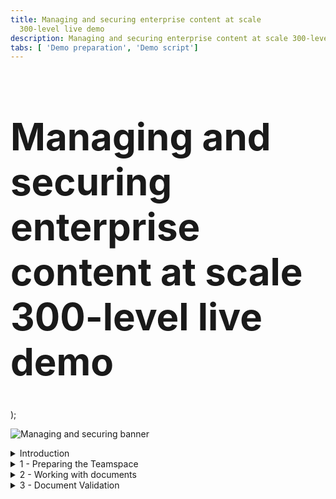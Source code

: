 ```yaml
---
title: Managing and securing enterprise content at scale
  300-level live demo
description: Managing and securing enterprise content at scale 300-level live demo
tabs: [ 'Demo preparation', 'Demo script']
---
```


  <span>
    <h1 style="font-size:60px;"> Managing and securing enterprise content at scale<br/> 300-level live demo</h1>
  </span> );


![Managing and securing banner](./images/Managing-and-Securing-300-Script-GitHub-banner-12-15-21.jpg)

<span id="top"></span>

<details>

<summary>Introduction</summary>

<br/>

Today I’ll show how the IBM’s document managementcapabilities are used to manage and secure content across the organization. We’ll use ahiring use case to showhow organizations leverage document management to simplify and accelerate the hiring process, while facilitating regulatory and corporate compliance. 

<br/>
 
We’ll see how to configure a centralized repository to share and collaborate on content during the hiring process. I’ll use role-based capabilities to configure document access and redact sensitive information. I’ll manage required approvals using built-in workflow capabilities. We’ll also see how video bookmarking and document merging are used to accelerate decision-making.<br/><br/>
 
This demo uses a hiring example, but the same pattern can be applied to numerous scenarios, such as invoicing, claims management, and loan approval. <br/><br/>

Let’s get started!

<br/>

(Demo intro slides <a href="./pending-ppt.pptx" target="_blank" rel="noreferrer">here</a>)

<br/>

</details>

<details>

<summary>1 - Preparing the Teamspace </summary>

<br/>

| **1.1** | **Create a new Teamspace** |
| :--- | :--- |
| **Narration** | Focus Corp’s HR department needed a way to organize job candidate documents and facilitate collaboration among hiring decision-makers. When a candidate submits a new application, the HR manager uses their enterprise content management system to create a Teamspace, a dedicated place to share information and collaborate. |
| **Action** &nbsp; 1.1.1 | Show the IBM Navigator screen that was opened during demo preparation. Sign in using the **Username**: henry and **Password**: henry2022 (1). Click **Log in** (2). <br/><br/><img src="https://raw.githubusercontent.com/ibm-garage-tsa/platinum-demos/master/src/pages/300-business-automation-managing-and-securing-enterprise-content-at-scale/images/Script1.png" width="800" /> |
| **Action** &nbsp; 1.1.2 | Click the **Teamspaces** tile. <br/><br/><img src="https://raw.githubusercontent.com/ibm-garage-tsa/platinum-demos/master/src/pages/300-business-automation-managing-and-securing-enterprise-content-at-scale/images/Script2.png" width="800" /> |
| **Action** &nbsp; 1.1.3 | Click **New Teamspace**. <br/><br/><img src="https://raw.githubusercontent.com/ibm-garage-tsa/platinum-demos/master/src/pages/300-business-automation-managing-and-securing-enterprise-content-at-scale/images/Script3.png" width="800" /> |
| **Action** &nbsp; 1.1.4 | Enter **“John Doe Demo Teamspace"** (1) as the **Teamspace name** and click **Select Users** (2). Make sure the **Teamspace template** is **FC Hiring Teamspace Template** (3). <br/><br/><img src="https://raw.githubusercontent.com/ibm-garage-tsa/platinum-demos/master/src/pages/300-business-automation-managing-and-securing-enterprise-content-at-scale/images/Script4.png" width="800" /> |
| **Narration** | Now that the Teamspace is created, the HR manager provides access to the hiring and payroll managers so they can collaborate during the candidate evaluation. |
| **Action** &nbsp; 1.1.5 | Click **Add Users and Groups...**<br/><br/><img src="https://raw.githubusercontent.com/ibm-garage-tsa/platinum-demos/master/src/pages/300-business-automation-managing-and-securing-enterprise-content-at-scale/images/Script5.png" width="800" /> |
| **Action** &nbsp; 1.1.6 | Type **debby** in the search area (1) and click the **magnifier** icon (2).<br/><br/><img src="https://raw.githubusercontent.com/ibm-garage-tsa/platinum-demos/master/src/pages/300-business-automation-managing-and-securing-enterprise-content-at-scale/images/Script6.png" width="800" /> |
| **Action** &nbsp; 1.1.7 | Select **debby** (1), the hiring manager, and click the **right-facing arrow** (2) to move her from the **Available** list to the **Selected** list.<br/><br/><img src="https://raw.githubusercontent.com/ibm-garage-tsa/platinum-demos/master/src/pages/300-business-automation-managing-and-securing-enterprise-content-at-scale/images/Script7.png" width="800" /> |
| **Action** &nbsp; 1.1.8 | Repeat the previous steps to add **patrick**, the payroll manager, to the **Selected** list (1). Click **OK** (2). <br/><br/><img src="https://raw.githubusercontent.com/ibm-garage-tsa/platinum-demos/master/src/pages/300-business-automation-managing-and-securing-enterprise-content-at-scale/images/Script8.png" width="800" /> |
| **Action** &nbsp; 1.1.9 | Select **Member** (1) in the **Roles** menu and click **Add** (2).<br/><br/><img src="https://raw.githubusercontent.com/ibm-garage-tsa/platinum-demos/master/src/pages/300-business-automation-managing-and-securing-enterprise-content-at-scale/images/Script9.png" width="800" /> |
| **Action** &nbsp; 1.1.10 | Click **Finish**.<br/><br/><img src="https://raw.githubusercontent.com/ibm-garage-tsa/platinum-demos/master/src/pages/300-business-automation-managing-and-securing-enterprise-content-at-scale/images/Script10.png" width="800" /> |

| **1.2** | **Add files to share** |
| :--- | :--- |
| **Narration** | The HR manager created the applicant’s new teamspace based on the FC Hiring Teamspace Template. When a new teamspace is created using this template, it includes all the forms that need to be completed and submitted for each candidate. |
| **Action** &nbsp; 1.2.1 | Click the **HR Documents** folder. <br/><br/><img src="https://raw.githubusercontent.com/ibm-garage-tsa/platinum-demos/master/src/pages/300-business-automation-managing-and-securing-enterprise-content-at-scale/images/Script11.png" width="800" /> |
| **Action** &nbsp; 1.2.2 | Point out that the **HR Documents** folder is now open.<br/><br/><img src="https://raw.githubusercontent.com/ibm-garage-tsa/platinum-demos/master/src/pages/300-business-automation-managing-and-securing-enterprise-content-at-scale/images/Script12.png" width="800" /> |
| **Narration** | The HR manager uses the HR document template to create copies that are specific to the applicant. He does this in the teamspace to automatically share the documents with the rest of the hiring team.<br/><br/>The Content Management software applies any role-based access restrictions configured in the FC Hiring Teamspace template. |
| **Action** &nbsp; 1.2.3 | Click the **Candidate files** folder. <br/><br/><img src="https://raw.githubusercontent.com/ibm-garage-tsa/platinum-demos/master/src/pages/300-business-automation-managing-and-securing-enterprise-content-at-scale/images/Script13.png" width="800" /> |
| **Narration** | The HR manager uploads the various documents to the applicant’s candidate files folder. He moves the files from his computer to the candidate files folder with a simple drag-and-drop. |
| **Action** &nbsp; 1.2.4 | Click the **John Doe Diploma.pdf** document and drag it from your local Documents folder to the **John Doe / Candidate files** folder in IBM Navigator. <br/><br/><img src="https://raw.githubusercontent.com/ibm-garage-tsa/platinum-demos/master/src/pages/300-business-automation-managing-and-securing-enterprise-content-at-scale/images/Script14.png" width="800" /> |
|**Narration** | When the HR manager moves the files, a document entry form enables him to enter the required metadata.<br/><br/>Focus Corp’s content administrator previously worked with HR to define metadata to include with files when added to the teamspace. This metadata can be used later to quickly identify, classify, or search for the document. |
|**Action** &nbsp; 1.2.5 | Enter **“John Doe”** as the **Candidate Name** (1) and select **Diploma** as the **Document Type** (2). Select **external** for **Document Source** (3). This indicates that the document originated outside of Focus Corp. <br/><br/>Select **R&D** for the **Department Name** (4), set the **Application date** to the current date (5), and set **Expedited Hiring** to **false** (6). Click **Add** (7).<br/><br/><img src="https://raw.githubusercontent.com/ibm-garage-tsa/platinum-demos/master/src/pages/300-business-automation-managing-and-securing-enterprise-content-at-scale/images/Script15.png" width="800" /> |
|**Narration** | In the navigate view, team members can now add comments to the file, ‘like’ the file, or add the file to their favorites. |
|**Action** &nbsp; 1.2.6 | Click the **navigate view** icon. <br/><br/><img src="https://raw.githubusercontent.com/ibm-garage-tsa/platinum-demos/master/src/pages/300-business-automation-managing-and-securing-enterprise-content-at-scale/images/Script16.png" width="800" /> |
|**Action** &nbsp; 1.2.7 | Select the **John Doe Diploma.pdf** row. <br/><br/><InlineNotification>Be sure to click within the row’s white space (not the document name). </InlineNotification><br/><img src="https://raw.githubusercontent.com/ibm-garage-tsa/platinum-demos/master/src/pages/300-business-automation-managing-and-securing-enterprise-content-at-scale/images/Script17.png" width="800" /> |
|**Action** &nbsp; 1.2.8 | Point out the various actions (1), pre-defined **Properties** (2), and the **star** icon that adds the file to favorites (3).<br/><br/><img src="https://raw.githubusercontent.com/ibm-garage-tsa/platinum-demos/master/src/pages/300-business-automation-managing-and-securing-enterprise-content-at-scale/images/Script18.png" width="800" /> |
|**Narration** | The candidate submitted a video that details their professional qualifications, strengths, and weakness. The HR manager adds the submitted video to the content management system. |
|**Action** &nbsp; 1.2.9 | Drag-and-drop the **John Doe Video.mp4** file. <br/><br/><img src="https://raw.githubusercontent.com/ibm-garage-tsa/platinum-demos/master/src/pages/300-business-automation-managing-and-securing-enterprise-content-at-scale/images/Script19.png" width="800" /> |
|**Action** &nbsp; 1.2.10 | Enter **“John Doe”** as the **Candidate Name** (1) and select **Candidate Video** as the **Document Type** (2). Select **External** for **Document Source** (3). <br/><br/>Select **R&D** for the **Department Name** (4), set the **Application date** to the current date (5), and set **Expedited Hiring** to **false** (6). Click **Add** (7). <br/><br/><img src="https://raw.githubusercontent.com/ibm-garage-tsa/platinum-demos/master/src/pages/300-business-automation-managing-and-securing-enterprise-content-at-scale/images/Script20.png" width="800" /> |
|**Action** &nbsp; 1.2.11 | Click **John Doe Video.mp4**.<br/><br/><img src="https://raw.githubusercontent.com/ibm-garage-tsa/platinum-demos/master/src/pages/300-business-automation-managing-and-securing-enterprise-content-at-scale/images/Script21.png" width="800" /> |
|**Narration** | The hiring team wanted to quickly review specific candidate responses within the submitted video. The HR manager uses the content management software to ‘bookmark’ the video, allowing hiring team members to easily find responses relevant to them. |
|**Action** &nbsp; 1.2.12 | Click **Bookmarks**.<br/><br/><img src="https://raw.githubusercontent.com/ibm-garage-tsa/platinum-demos/master/src/pages/300-business-automation-managing-and-securing-enterprise-content-at-scale/images/Script22.png" width="800" /> |
|**Action** &nbsp; 1.2.13 | Click **New Bookmark**.<br/><br/><img src="https://raw.githubusercontent.com/ibm-garage-tsa/platinum-demos/master/src/pages/300-business-automation-managing-and-securing-enterprise-content-at-scale/images/Script23.png" width="800" /> |
|**Narration** | The HR manager adds bookmarks to the video to make it easier to find the individual responses. |
|**Action** &nbsp; 1.2.14 | Enter **Overview** (1) as the bookmark name, enter **“Tell me about yourself?”** (2) in the bookmark description and click **OK** (3). <br/><br/><img src="https://raw.githubusercontent.com/ibm-garage-tsa/platinum-demos/master/src/pages/300-business-automation-managing-and-securing-enterprise-content-at-scale/images/Script24.png" width="800" /> |
|**Action** &nbsp; 1.2.15 | Close the IBM Navigator Viewer window. |
|**Narration** | The HR manager bookmarks the remaining sections of the video and adds the applicant’s other documents to his candidate file. <br/><br/>Let’s jump ahead and see the Teamspace with all the documents properly added and documented. |
|**Action** &nbsp; 1.2.16 |  Click **x** to close the **John Doe Demo Teamspace**. <br/><br/><img src="https://raw.githubusercontent.com/ibm-garage-tsa/platinum-demos/master/src/pages/300-business-automation-managing-and-securing-enterprise-content-at-scale/images/Script25.png" width="800" /> |
|**Action** &nbsp; 1.2.17 | Click **John Doe**. <br/><br/><img src="https://raw.githubusercontent.com/ibm-garage-tsa/platinum-demos/master/src/pages/300-business-automation-managing-and-securing-enterprise-content-at-scale/images/Script26.png" width="800" /> |
|**Action** &nbsp; 1.2.18 | Click **Candidate files**.<br/><br/><img src="https://raw.githubusercontent.com/ibm-garage-tsa/platinum-demos/master/src/pages/300-business-automation-managing-and-securing-enterprise-content-at-scale/images/Script27.png" width="800" /> |
|**Action** &nbsp; 1.2.19 | Click the **Magazine View** icon. <br/><br/><img src="https://raw.githubusercontent.com/ibm-garage-tsa/platinum-demos/master/src/pages/300-business-automation-managing-and-securing-enterprise-content-at-scale/images/Script28.png" width="800" /> |
|**Narration** |  Now the hiring team can collaborate on the applicant’s documents. |

| **1.3** | **Managing role-based redactions** |
| :--- | :--- |
| **Narration** | To adhere to Focus Corp's privacy guidelines, HR must prevent unauthorized access to the applicant’s personal information, such as his home address. <br/><br/>The HR manager uses role-based redactions to automatically mask sensitive information, based on each requester's role. The role-based access capabilities enable Focus Corp to explicitly define who has permission to see the redacted information. <br/><br/>The HR manager starts by validating that the role-based redactions have been set correctly by the content administrator. |
|**Action** &nbsp; 1.3.1 | Click the **hamburger** icon to open the IBM Navigator menu.<br/><br/><img src="https://raw.githubusercontent.com/ibm-garage-tsa/platinum-demos/master/src/pages/300-business-automation-managing-and-securing-enterprise-content-at-scale/images/Script40.png" width="800" /> |
| **Narration** | The HR manager uses the Administration menu to review and update the role-based access. |
|**Action** &nbsp; 1.3.2 | Click **Administration.** <br/><br/><img src="https://raw.githubusercontent.com/ibm-garage-tsa/platinum-demos/master/src/pages/300-business-automation-managing-and-securing-enterprise-content-at-scale/images/Script41.png" width="800" /> |
|**Action** &nbsp; 1.3.3 | Click **Role-based Redactions**. <br/><br/><img src="https://raw.githubusercontent.com/ibm-garage-tsa/platinum-demos/master/src/pages/300-business-automation-managing-and-securing-enterprise-content-at-scale/images/Script42.png" width="800" /> |
| **Narration** | The HR manager reviews the private information policy, which specifies who can see a candidate's private information. |
|**Action** &nbsp; 1.3.4 | Double-click **private Information**. <br/><br/><img src="https://raw.githubusercontent.com/ibm-garage-tsa/platinum-demos/master/src/pages/300-business-automation-managing-and-securing-enterprise-content-at-scale/images/Script43.png" width="800" /> |
|**Action** &nbsp; 1.3.5 | Click **Policies and Roles**. <br/><br/><img src="https://raw.githubusercontent.com/ibm-garage-tsa/platinum-demos/master/src/pages/300-business-automation-managing-and-securing-enterprise-content-at-scale/images/Script44.png" width="800" /> |
|**Action** &nbsp; 1.3.6 | If you are prompted to log in, enter the **cp4admin credentials** from demo preparation step [#.#.] (1) and click **Log In** (2). <br/><br/><img src="https://raw.githubusercontent.com/ibm-garage-tsa/platinum-demos/master/src/pages/300-business-automation-managing-and-securing-enterprise-content-at-scale/images/Script45.png" width="800" /> |
| **Narration** | The private information contains defines two roles. Redaction *editors* can add or remove redactions on private information. Redaction *viewers* can see redacted private information but cannot change it. <br/><br/>Unless the content administrator defines another role, only editors and viewers see view redacted information. |
|**Action** &nbsp; 1.3.7 | Scroll down (1) and point out the payroll manager’s role as **FC Redaction viewer** (2). <br/><br/><img src="https://raw.githubusercontent.com/ibm-garage-tsa/platinum-demos/master/src/pages/300-business-automation-managing-and-securing-enterprise-content-at-scale/images/Script47.png" width="800" /> |
| **Narration** | The HR manager verifies that only Patrick, the payroll manager, can view private information. Other members of the hiring team, such as the hiring manager, will not be able to access the redacted information. <br/><br/>Since these settings are correct, the HR manager redacts the documents. |
|**Action** &nbsp; 1.3.8 | Click the **hamburger** icon.<br/><br/><img src="https://raw.githubusercontent.com/ibm-garage-tsa/platinum-demos/master/src/pages/300-business-automation-managing-and-securing-enterprise-content-at-scale/images/Script48.png" width="800" /> |
|**Action** &nbsp; 1.3.9 | Click **Teamspaces**.<br/><br/><img src="https://raw.githubusercontent.com/ibm-garage-tsa/platinum-demos/master/src/pages/300-business-automation-managing-and-securing-enterprise-content-at-scale/images/Script49.png" width="800" /> | 
| **Narration** | The HR manager opens the applicant’s resume, selects the information to redact, and indicates it is private information. |
|**Action** &nbsp; 1.3.10 | Click **John Doe Resume.pdf** to open it in the document viewer.&nbsp; &nbsp; &nbsp; &nbsp; &nbsp; &nbsp; &nbsp; &nbsp; &nbsp; &nbsp; &nbsp; &nbsp; &nbsp; &nbsp; &nbsp; &nbsp; &nbsp; &nbsp; &nbsp; &nbsp; &nbsp; &nbsp; &nbsp; &nbsp; &nbsp; &nbsp; &nbsp; &nbsp; &nbsp; &nbsp; &nbsp; &nbsp; &nbsp; &nbsp; &nbsp; &nbsp; &nbsp; &nbsp; &nbsp; &nbsp; &nbsp; &nbsp; &nbsp; &nbsp; &nbsp; &nbsp; &nbsp;  <br/><br/><img src="https://raw.githubusercontent.com/ibm-garage-tsa/platinum-demos/master/src/pages/300-business-automation-managing-and-securing-enterprise-content-at-scale/images/Script29.png" width="800" /> |
|**Action** &nbsp; 1.3.11 | Click the **redaction** icon, which is a darkened rectangle. &nbsp; &nbsp; &nbsp; &nbsp; &nbsp; &nbsp; &nbsp; &nbsp; &nbsp; &nbsp; &nbsp; &nbsp; &nbsp; &nbsp; &nbsp; &nbsp; &nbsp; &nbsp;<br/><br/><img src="https://raw.githubusercontent.com/ibm-garage-tsa/platinum-demos/master/src/pages/300-business-automation-managing-and-securing-enterprise-content-at-scale/images/Script30.png" width="800" /> |
|**Action** &nbsp; 1.3.12 | Redact the applicant’s email address, phone number, and address by drawing a rectangle around them using the redaction tool.&nbsp; &nbsp; &nbsp; &nbsp; &nbsp; &nbsp; &nbsp; &nbsp; &nbsp; &nbsp; &nbsp; &nbsp; &nbsp; &nbsp; &nbsp; &nbsp; &nbsp; &nbsp; &nbsp; &nbsp; &nbsp; &nbsp; &nbsp; &nbsp; &nbsp; &nbsp; &nbsp; &nbsp; &nbsp; &nbsp; &nbsp; &nbsp; &nbsp; &nbsp; &nbsp; &nbsp; &nbsp; &nbsp; &nbsp; &nbsp; &nbsp; &nbsp; &nbsp; &nbsp; &nbsp; &nbsp; &nbsp; &nbsp; &nbsp; &nbsp; &nbsp; &nbsp; &nbsp; &nbsp; &nbsp; &nbsp; &nbsp; &nbsp; &nbsp; &nbsp; &nbsp; &nbsp; &nbsp; &nbsp; &nbsp; <br/><br/><img src="https://raw.githubusercontent.com/ibm-garage-tsa/platinum-demos/master/src/pages/300-business-automation-managing-and-securing-enterprise-content-at-scale/images/Script31.png" width="800" /> |
|**Action** &nbsp; 1.3.13 | Right-click the redaction rectangle (1) and click the **document redaction reason** icon (2).&nbsp; &nbsp; &nbsp; &nbsp; &nbsp; &nbsp; &nbsp; &nbsp; &nbsp; &nbsp; &nbsp; &nbsp; &nbsp; &nbsp; &nbsp; &nbsp; &nbsp; &nbsp; &nbsp; &nbsp; &nbsp; &nbsp; &nbsp; &nbsp; &nbsp; &nbsp; &nbsp; &nbsp; &nbsp; &nbsp; &nbsp; &nbsp; &nbsp; &nbsp; &nbsp; &nbsp; &nbsp; &nbsp; &nbsp; &nbsp; &nbsp; &nbsp; &nbsp; &nbsp; &nbsp; &nbsp; &nbsp; &nbsp; &nbsp; &nbsp; &nbsp; &nbsp; &nbsp; &nbsp; &nbsp; &nbsp; &nbsp; &nbsp; &nbsp; &nbsp; &nbsp; &nbsp; &nbsp; &nbsp; &nbsp; <br/><br/><img src="https://raw.githubusercontent.com/ibm-garage-tsa/platinum-demos/master/src/pages/300-business-automation-managing-and-securing-enterprise-content-at-scale/images/Script32.png" width="800" /> |
|**Action** &nbsp; 1.3.14 | Select **Private Information** as the redaction reason (1) and click **OK** (2). &nbsp; &nbsp; &nbsp; &nbsp; &nbsp; &nbsp; &nbsp; &nbsp; &nbsp; &nbsp; &nbsp; &nbsp; &nbsp; &nbsp; &nbsp; &nbsp; &nbsp; <br/><br/><img src="https://raw.githubusercontent.com/ibm-garage-tsa/platinum-demos/master/src/pages/300-business-automation-managing-and-securing-enterprise-content-at-scale/images/Script33.png" width="800" /> |
| **Narration** | This hides the applicant’s personal information from users who do not have viewing rights. The hiring manager does not have access rights to this information and will not be able to see it.<br/><br/>The HR manager acknowledges that they have reviewed and verified the applicant's details by adding a notation on the document. |
|**Action** &nbsp; 1.3.15 | Click the **stamp** icon (1) and select the **Reviewed user date** stamp (2).&nbsp; &nbsp; &nbsp; &nbsp; &nbsp; &nbsp; &nbsp; &nbsp; &nbsp; &nbsp; &nbsp; &nbsp; &nbsp; &nbsp; &nbsp; &nbsp; &nbsp; &nbsp; &nbsp; &nbsp; &nbsp; &nbsp; &nbsp; &nbsp; &nbsp; &nbsp; &nbsp; &nbsp; &nbsp; &nbsp; &nbsp; &nbsp; &nbsp; &nbsp; &nbsp; &nbsp; &nbsp; &nbsp; &nbsp; &nbsp; &nbsp; &nbsp; &nbsp; &nbsp; &nbsp; &nbsp; &nbsp; &nbsp; &nbsp; &nbsp; &nbsp; &nbsp; &nbsp; &nbsp; &nbsp; &nbsp; &nbsp; &nbsp; &nbsp; &nbsp; &nbsp; &nbsp; &nbsp; &nbsp; &nbsp; &nbsp; &nbsp; &nbsp; &nbsp; &nbsp; &nbsp; &nbsp; &nbsp; &nbsp; &nbsp; &nbsp; &nbsp; &nbsp; &nbsp; &nbsp; &nbsp; &nbsp; &nbsp; &nbsp; &nbsp; <br/><br/><img src="https://raw.githubusercontent.com/ibm-garage-tsa/platinum-demos/master/src/pages/300-business-automation-managing-and-securing-enterprise-content-at-scale/images/Script34.png" width="800" /> |
| **Narration** | The HR manager uses pre-defined annotations to indicate he has verified the applicant meets specific job criteria.&nbsp; &nbsp; &nbsp; &nbsp; &nbsp; &nbsp; &nbsp; &nbsp; &nbsp; &nbsp; &nbsp; &nbsp; &nbsp; &nbsp; &nbsp; &nbsp; &nbsp; &nbsp; &nbsp; &nbsp; &nbsp; &nbsp; &nbsp; &nbsp; &nbsp; &nbsp; &nbsp; &nbsp; &nbsp; &nbsp; &nbsp; &nbsp; &nbsp; &nbsp; &nbsp; &nbsp; &nbsp; &nbsp; &nbsp; &nbsp; &nbsp; &nbsp; &nbsp; &nbsp; &nbsp; &nbsp; &nbsp; &nbsp; &nbsp; &nbsp; &nbsp; &nbsp; &nbsp; &nbsp; &nbsp; &nbsp; &nbsp; &nbsp; &nbsp; &nbsp; &nbsp; &nbsp; &nbsp; &nbsp; &nbsp; |
|**Action** &nbsp; 1.3.16 | Click above the name on the document to add the annotation. &nbsp; &nbsp; &nbsp; &nbsp; &nbsp; &nbsp; &nbsp; &nbsp; &nbsp; &nbsp; &nbsp; &nbsp; &nbsp; &nbsp; &nbsp; &nbsp; &nbsp; &nbsp; &nbsp; &nbsp; &nbsp; &nbsp; &nbsp; &nbsp; &nbsp; &nbsp; &nbsp; &nbsp; &nbsp; &nbsp; &nbsp; &nbsp; &nbsp; &nbsp; &nbsp; &nbsp; &nbsp; &nbsp; &nbsp; &nbsp; &nbsp; &nbsp; &nbsp; &nbsp; &nbsp; &nbsp; &nbsp; &nbsp; &nbsp; &nbsp; &nbsp; &nbsp; &nbsp; &nbsp; &nbsp; &nbsp; &nbsp; &nbsp; &nbsp; &nbsp;<br/><br/><img src="https://raw.githubusercontent.com/ibm-garage-tsa/platinum-demos/master/src/pages/300-business-automation-managing-and-securing-enterprise-content-at-scale/images/Script35.png" width="800" /> |
| **Narration** | The HR manager changes the notation color to indicate that the applicant is eligible for a face-to-face interview.&nbsp; &nbsp; &nbsp; &nbsp; &nbsp; &nbsp; &nbsp; &nbsp; &nbsp; &nbsp; &nbsp; &nbsp; &nbsp; &nbsp; &nbsp; &nbsp; &nbsp; &nbsp; &nbsp; &nbsp; &nbsp; &nbsp; &nbsp; &nbsp; &nbsp; &nbsp; &nbsp; &nbsp; &nbsp; &nbsp; &nbsp; &nbsp; &nbsp; &nbsp; &nbsp; &nbsp; &nbsp; &nbsp; &nbsp; &nbsp; |
|**Action** &nbsp; 1.3.17 | Right-click the annotation (1), select the **text color** icon (2), and select orange (3).<br/><br/><img src="https://raw.githubusercontent.com/ibm-garage-tsa/platinum-demos/master/src/pages/300-business-automation-managing-and-securing-enterprise-content-at-scale/images/Script36.png" width="800" /> |
|**Action** &nbsp; 1.3.18 | Click the **x** to close the color selector view (1) and click anywhere in the document to close the stamp configuration menu (2). &nbsp; &nbsp; &nbsp; &nbsp; &nbsp; &nbsp; &nbsp; &nbsp; &nbsp; &nbsp; &nbsp; &nbsp; &nbsp; &nbsp; &nbsp; &nbsp; &nbsp; &nbsp; &nbsp; &nbsp; &nbsp; &nbsp; &nbsp; &nbsp; &nbsp; &nbsp; &nbsp; &nbsp; &nbsp; &nbsp; &nbsp; &nbsp; &nbsp; &nbsp; &nbsp; &nbsp; &nbsp; &nbsp; &nbsp; &nbsp; &nbsp; &nbsp; &nbsp; &nbsp; &nbsp; &nbsp; &nbsp; &nbsp; &nbsp; &nbsp; &nbsp; &nbsp; &nbsp; &nbsp; &nbsp; &nbsp; &nbsp; &nbsp; &nbsp; &nbsp;<br/><br/><img src="https://raw.githubusercontent.com/ibm-garage-tsa/platinum-demos/master/src/pages/300-business-automation-managing-and-securing-enterprise-content-at-scale/images/Script37.png" width="800" /> |
|**Action** &nbsp; 1.3.19 | Click the **save** icon and close the IBM Navigator Viewer window. &nbsp; &nbsp; &nbsp; &nbsp; &nbsp; &nbsp; &nbsp; &nbsp; &nbsp; &nbsp; &nbsp; &nbsp; &nbsp; &nbsp; &nbsp; &nbsp; &nbsp; &nbsp; &nbsp; &nbsp; &nbsp; &nbsp; &nbsp; &nbsp; &nbsp; &nbsp; &nbsp; &nbsp; &nbsp; &nbsp; &nbsp; &nbsp; &nbsp; &nbsp; &nbsp; &nbsp; &nbsp; &nbsp; &nbsp; &nbsp; <br/><br/><img src="https://raw.githubusercontent.com/ibm-garage-tsa/platinum-demos/master/src/pages/300-business-automation-managing-and-securing-enterprise-content-at-scale/images/Script38.png" width="800" /> |
|**Action** &nbsp; 1.3.20 | Click the **user** icon (1) and click **Log Out** (2) to exit IBM Navigator. &nbsp; &nbsp; &nbsp; &nbsp; &nbsp; &nbsp; &nbsp; &nbsp; &nbsp; &nbsp; &nbsp; &nbsp; &nbsp; &nbsp; &nbsp; &nbsp; &nbsp; &nbsp; &nbsp; &nbsp; &nbsp; &nbsp; &nbsp; &nbsp; &nbsp; &nbsp; &nbsp; &nbsp; &nbsp; &nbsp; &nbsp; &nbsp; &nbsp; &nbsp; &nbsp; &nbsp; &nbsp; &nbsp; &nbsp; &nbsp; &nbsp; &nbsp; &nbsp; &nbsp; <br/><br/><img src="https://raw.githubusercontent.com/ibm-garage-tsa/platinum-demos/master/src/pages/300-business-automation-managing-and-securing-enterprise-content-at-scale/images/Script39.png" width="800" /> |
 
<br/>

**[Go to top](#top)**

</details>

<details>

<summary>2 - Working with documents </summary>

<br/>

| **2.1** | **View documents in a Teamspace** |
| :--- | :--- |
| **Narration** | The hiring manager needs to learn more about an applicant for an open position. She reviews the documents shared by HR. |
| **Action** &nbsp; 2.1.1 | Sign into IBM Navigator using the hiring manager’s credentials:<br/><br/>**Username:** debby and **Password:** debby2022 (1). Click **Log in**. <br/><br/><img src="https://raw.githubusercontent.com/ibm-garage-tsa/platinum-demos/master/src/pages/300-business-automation-managing-and-securing-enterprise-content-at-scale/images/Script113.png" width="800" /> |
| **Action** &nbsp; 2.1.2 | Click the **Teamspaces** tile. <br/><br/><img src="https://raw.githubusercontent.com/ibm-garage-tsa/platinum-demos/master/src/pages/300-business-automation-managing-and-securing-enterprise-content-at-scale/images/Script2.png" width="800" /> |
| **Action** &nbsp; 2.1.3 | Select the **John Doe** Teamspace.  <br/><br/><img src="https://raw.githubusercontent.com/ibm-garage-tsa/platinum-demos/master/src/pages/300-business-automation-managing-and-securing-enterprise-content-at-scale/images/Script114.png" width="800" /> |
| **Action** &nbsp; 2.1.4 | Click **Candidate files**. <br/><br/><img src="https://raw.githubusercontent.com/ibm-garage-tsa/platinum-demos/master/src/pages/300-business-automation-managing-and-securing-enterprise-content-at-scale/images/Script40.png" width="800" /> | 
| **Narration** | The hiring manager reviews the applicant’s resume. |
| **Action** &nbsp; 2.1.5 | Click the **Magazine View** icon. <br/><br/><img src="https://raw.githubusercontent.com/ibm-garage-tsa/platinum-demos/master/src/pages/300-business-automation-managing-and-securing-enterprise-content-at-scale/images/Script41.png" width="800" /> |  
| **Action** &nbsp; 2.1.6 | **Select the John Doe Resume.pdf** row.<br/><InlineNotification>Be sure to click within the row’s white space (not the document name). </InlineNotification><br/><br/><img src="https://raw.githubusercontent.com/ibm-garage-tsa/platinum-demos/master/src/pages/300-business-automation-managing-and-securing-enterprise-content-at-scale/images/Script42.png" width="800" /> |  
| **Narration** | The hiring manager confirms that the metadata required by her department is pre-populated in the properties section. She is not authorized to view the applicant’s personal information, so it is concealed in the document preview thumbnail. |
| **Action** &nbsp; 2.1.7 | Review the **Properties** section (1) and point out the that the address information is redacted in the hiring manager’s **thumbnail** view (2). <br/><br/><img src="https://raw.githubusercontent.com/ibm-garage-tsa/platinum-demos/master/src/pages/300-business-automation-managing-and-securing-enterprise-content-at-scale/images/Script43.png" width="800" /> | 
| **Action** &nbsp; 2.1.8 | Click **John Doe Resume.pdf**.<br/><br/><img src="https://raw.githubusercontent.com/ibm-garage-tsa/platinum-demos/master/src/pages/300-business-automation-managing-and-securing-enterprise-content-at-scale/images/Script44.png" width="800" /> | 
| **Action** &nbsp; 2.1.9 | Scroll down to show the resume.<br/><br/><img src="https://raw.githubusercontent.com/ibm-garage-tsa/platinum-demos/master/src/pages/300-business-automation-managing-and-securing-enterprise-content-at-scale/images/Script45.png" width="800" /> | 
| **Narration** | The hiring manager reviews the unredacted details of the resume. The open position often works with a team in located France, therefore, a working knowledge of French is required.<br/><br/>She adds an annotation to remind her to assess how well the applicant speaks French. |
| **Action** &nbsp; 2.1.10 | Click the **sticky note** icon (1) and then click next to the **SPOKEN LANGUAGES** section (2).<br/><br/><img src="https://raw.githubusercontent.com/ibm-garage-tsa/platinum-demos/master/src/pages/300-business-automation-managing-and-securing-enterprise-content-at-scale/images/Script46.png" width="800" /> | 
| **Action** &nbsp; 2.1.11 | Type **“Evaluate the candidate’s French language skills.**” (1) and click **Update** (2).<br/><br/><img src="https://raw.githubusercontent.com/ibm-garage-tsa/platinum-demos/master/src/pages/300-business-automation-managing-and-securing-enterprise-content-at-scale/images/Script47.png" width="800" /> | 
| **Action** &nbsp; 2.1.12 | Click the **save** icon.<br/><br/><img src="https://raw.githubusercontent.com/ibm-garage-tsa/platinum-demos/master/src/pages/300-business-automation-managing-and-securing-enterprise-content-at-scale/images/Script48.png" width="800" /> | 
| **Action** &nbsp; 2.1.13 | Close the IBM Navigator Viewer window. |
| **Narration** | The hiring manager adds the resume to her favorites to compare the finalists later. |
| **Action** &nbsp; 2.1.14 | Click the **thumbs-up** icon (1) and **star** icon (2) to add the file to favorites. <br/><br/><img src="https://raw.githubusercontent.com/ibm-garage-tsa/platinum-demos/master/src/pages/300-business-automation-managing-and-securing-enterprise-content-at-scale/images/Script202.png" width="800" /> | 
| **Narration** | The hiring manager thinks the resume shows that the candidate has the right skills and experience for the open position. To decide whether to schedule an in-person interview, she watches the applicant’s response to specific questions in their intro video. |
| **Action** &nbsp; 2.1.15 | Click **John Doe Video.mp4.** <br/><br/><img src="https://raw.githubusercontent.com/ibm-garage-tsa/platinum-demos/master/src/pages/300-business-automation-managing-and-securing-enterprise-content-at-scale/images/Script50.png" width="800" /> | 
| **Narration** | She uses a bookmark to skip directly to the responses of the applicant’s video that she’s interested in. With longer videos, skipping directly to the place of interest can save a lot of time and effort. |
| **Action** &nbsp; 2.1.16 | Click **Bookmarks** to open the bookmarks menu. <br/><br/><img src="https://raw.githubusercontent.com/ibm-garage-tsa/platinum-demos/master/src/pages/300-business-automation-managing-and-securing-enterprise-content-at-scale/images/Script51.png" width="800" /> | 
| **Action** &nbsp; 2.1.17 | Select the **Weaknesses** bookmark and wait for the video to load.<br/><br/><img src="https://raw.githubusercontent.com/ibm-garage-tsa/platinum-demos/master/src/pages/300-business-automation-managing-and-securing-enterprise-content-at-scale/images/Script52.png" width="800" /> | 
| **Action** &nbsp; 2.1.18 | Click the **play** icon and watch both the Weaknesses and Strengths sections. Close the IBM Navigator viewer when you are done.<br/><br/><img src="https://raw.githubusercontent.com/ibm-garage-tsa/platinum-demos/master/src/pages/300-business-automation-managing-and-securing-enterprise-content-at-scale/images/Script53.png" width="800" /> | 
| **Action** &nbsp; 2.1.19 | Close the **IBM Navigator Viewer** window.
| **Narration** | The hiring manager decides to interview the applicant. She lets the HR team know to schedule an interview by tagging the applicant’s resume with the word ‘Selected’. |
| **Action** &nbsp; 2.1.20 | Click **Tags** in the **John Doe Resume.pdf **row. <br/><br/><img src="https://raw.githubusercontent.com/ibm-garage-tsa/platinum-demos/master/src/pages/300-business-automation-managing-and-securing-enterprise-content-at-scale/images/Script54.png" width="800" /> | 
| **Action** &nbsp; 2.1.21 | Write “**selected**”. <br/><br/><img src="https://raw.githubusercontent.com/ibm-garage-tsa/platinum-demos/master/src/pages/300-business-automation-managing-and-securing-enterprise-content-at-scale/images/Script55.png" width="800" /> | 
| **Action** &nbsp; 2.1.22 | Click **Close**. <br/><br/><img src="https://raw.githubusercontent.com/ibm-garage-tsa/platinum-demos/master/src/pages/300-business-automation-managing-and-securing-enterprise-content-at-scale/images/Script56.png" width="800" /> | 
| **Narration** | The hiring team has scheduled the interview. To prepare, the hiring manager goes back over the content she previously marked as a favorite. |
| **Action** &nbsp; 2.1.23 | Click **IBM Navigator**.<br/><br/><img src="https://raw.githubusercontent.com/ibm-garage-tsa/platinum-demos/master/src/pages/300-business-automation-managing-and-securing-enterprise-content-at-scale/images/Script201.png" width="800" /> | 
| **Action** &nbsp; 2.1.24 | Click the **Content Favorites** tile.<br/><br/><img src="https://raw.githubusercontent.com/ibm-garage-tsa/platinum-demos/master/src/pages/300-business-automation-managing-and-securing-enterprise-content-at-scale/images/Script57.png" width="800" /> | 
| **Action** &nbsp; 2.1.25 | Double-click **John Doe Resume.pdf**.<br/><br/><img src="https://raw.githubusercontent.com/ibm-garage-tsa/platinum-demos/master/src/pages/300-business-automation-managing-and-securing-enterprise-content-at-scale/images/Script58.png" width="800" /> | 
| **Action** &nbsp; 2.1.26 | Scroll down to the **sticky note** (1) and hover your mouse over the note (2).<br/><br/><img src="https://raw.githubusercontent.com/ibm-garage-tsa/platinum-demos/master/src/pages/300-business-automation-managing-and-securing-enterprise-content-at-scale/images/Script59.png" width="800" /> | 
| **Narration** | She looks over the resume and annotations. The sticky note reminds her that she must evaluate the candidate's French language skills. |
| **Action** &nbsp; 2.1.27 | Point out the annotation.<br/><br/><img src="https://raw.githubusercontent.com/ibm-garage-tsa/platinum-demos/master/src/pages/300-business-automation-managing-and-securing-enterprise-content-at-scale/images/Script60.png" width="800" /> | 
| **Action** &nbsp; 2.1.28 | Close the IBM Navigator Viewer window. |

| **2.2** | **Edit and add content** |
| :--- | :--- |
| **Narration** | The hiring manager needs to capture interview feedback on the candidate evaluation form. She downloads the form from Teamspace’s document templates. |
| **Action** &nbsp; 2.2.1 | Click **IBM Navigator**.<br/><br/><img src="https://raw.githubusercontent.com/ibm-garage-tsa/platinum-demos/master/src/pages/300-business-automation-managing-and-securing-enterprise-content-at-scale/images/Script61.png" width="800" /> | 
| **Action** &nbsp; 2.2.2 | Click the **Teamspaces** tile.<br/><br/><img src="https://raw.githubusercontent.com/ibm-garage-tsa/platinum-demos/master/src/pages/300-business-automation-managing-and-securing-enterprise-content-at-scale/images/Script2.png" width="800" /> |  
| **Action** &nbsp; 2.2.3 | Click **HR Documents**.<br/><br/><img src="https://raw.githubusercontent.com/ibm-garage-tsa/platinum-demos/master/src/pages/300-business-automation-managing-and-securing-enterprise-content-at-scale/images/Script62.png" width="800" /> | 
| **Narration** | The filmstrip view helps the hiring manager see the available HR documents. She chooses the evaluation form and creates a copy in the applicant’s candidate files folder. |
| **Action** &nbsp; 2.2.4 | Click the **Filmstrip view** icon.<br/><br/><img src="https://raw.githubusercontent.com/ibm-garage-tsa/platinum-demos/master/src/pages/300-business-automation-managing-and-securing-enterprise-content-at-scale/images/Script63.png" width="800" /> | 
| **Action** &nbsp; 2.2.5 | Click the first document on the bottom left.<br/><br/><img src="https://raw.githubusercontent.com/ibm-garage-tsa/platinum-demos/master/src/pages/300-business-automation-managing-and-securing-enterprise-content-at-scale/images/Script64.png" width="800" /> | 
| **Action** &nbsp; 2.2.6 | Scroll right until the **FC Evaluation form** is presented in the viewer.<br/><br/><img src="https://raw.githubusercontent.com/ibm-garage-tsa/platinum-demos/master/src/pages/300-business-automation-managing-and-securing-enterprise-content-at-scale/images/Script65.png" width="800" /> | 
| **Action** &nbsp; 2.2.7 | Click **Actions** (1), then click **Folders** (2). Select **Add to Folder** (3).<br/><br/><img src="https://raw.githubusercontent.com/ibm-garage-tsa/platinum-demos/master/src/pages/300-business-automation-managing-and-securing-enterprise-content-at-scale/images/Script66.png" width="800" /> | 
| **Action** &nbsp; 2.2.8 | Select **Candidate files** (1) and click **Add** (2).<br/><br/><img src="https://raw.githubusercontent.com/ibm-garage-tsa/platinum-demos/master/src/pages/300-business-automation-managing-and-securing-enterprise-content-at-scale/images/Script67.png" width="800" /> | 
| **Action** &nbsp; 2.2.9 | Click the **details view** icon (1) and click **Candidate files** (2).<br/><br/><img src="https://raw.githubusercontent.com/ibm-garage-tsa/platinum-demos/master/src/pages/300-business-automation-managing-and-securing-enterprise-content-at-scale/images/Script68.png" width="800" /> | 
| **Narration** | The hiring manager opens the evaluation form directly from the applicant’s Teamspace files to edit it during the interview. |
| **Action** &nbsp; 2.2.10 | Click Refresh (1) and then Click **FC evaluation form.docx**.<br/><br/><img src="https://raw.githubusercontent.com/ibm-garage-tsa/platinum-demos/master/src/pages/300-business-automation-managing-and-securing-enterprise-content-at-scale/images/Script69.png" width="800" /> | 
| **Narration** | The hiring manager switches to permanent redaction mode, which ‘hard codes’ her updates to the document for every subsequent viewer. |
| **Action** &nbsp; 2.2.11 | Click the **permanent redaction mode marker** icon.<br/><br/><img src="https://raw.githubusercontent.com/ibm-garage-tsa/platinum-demos/master/src/pages/300-business-automation-managing-and-securing-enterprise-content-at-scale/images/Script70.png" width="800" /> | 
| **Action** &nbsp; 2.2.12 | Click **New Version**. <br/><br/><img src="https://raw.githubusercontent.com/ibm-garage-tsa/platinum-demos/master/src/pages/300-business-automation-managing-and-securing-enterprise-content-at-scale/images/Script71.png" width="800" /> <br/>The fillable version of the candidate evaluation form displays.<br/><br/><img src="https://raw.githubusercontent.com/ibm-garage-tsa/platinum-demos/master/src/pages/300-business-automation-managing-and-securing-enterprise-content-at-scale/images/Script72.png" width="800" /> |  
| **Action** &nbsp; 2.2.13 | Return to the IBM Navigator view window. Point out the **lock** icon. <br/><br/><img src="https://raw.githubusercontent.com/ibm-garage-tsa/platinum-demos/master/src/pages/300-business-automation-managing-and-securing-enterprise-content-at-scale/images/Script73.png" width="800" /> |
| **Narration** | While the hiring manager edits the document, it is locked to prevent anyone else from making edits. |
| **Action** &nbsp; 2.2.14 | Return to the candidate evaluation form, click the **text** icon (1), and then select the free text field under **Candidate Name** (2).<br/><br/><img src="https://raw.githubusercontent.com/ibm-garage-tsa/platinum-demos/master/src/pages/300-business-automation-managing-and-securing-enterprise-content-at-scale/images/Script74.png" width="800" /> |
| **Narration** | She adds the candidate’s name and changes the text color to blue for it to stand out. |
| **Action** &nbsp; 2.2.15 | Type “**John Doe**” (1) and click the **font color** icon (2).<br/><br/><img src="https://raw.githubusercontent.com/ibm-garage-tsa/platinum-demos/master/src/pages/300-business-automation-managing-and-securing-enterprise-content-at-scale/images/Script75.png" width="800" /> |
| **Action** &nbsp; 2.2.16 | Select blue.<br/><br/><img src="https://raw.githubusercontent.com/ibm-garage-tsa/platinum-demos/master/src/pages/300-business-automation-managing-and-securing-enterprise-content-at-scale/images/Script76.png" width="800" /> |
| **Action** &nbsp; 2.2.17 | Close the color selector view (1) and click the **checkmark** (2) to accept the annotation changes.  <br/><br/><img src="https://raw.githubusercontent.com/ibm-garage-tsa/platinum-demos/master/src/pages/300-business-automation-managing-and-securing-enterprise-content-at-scale/images/Script77.png" width="800" /> |
| **Narration** | The hiring manager needs to capture the date and time to ensure compliance with regulatory rules. She uses the annotation specifically formatted for date and time to add these details to the form. | 
| **Action** &nbsp; 2.2.18 | Click the **stamp** icon (1), select **date time** (2), and click in the free text area under **Date & Time** (3). <br/><br/><img src="https://raw.githubusercontent.com/ibm-garage-tsa/platinum-demos/master/src/pages/300-business-automation-managing-and-securing-enterprise-content-at-scale/images/Script78.png" width="800" /> |
| **Action** &nbsp; 2.2.19 | Click on the date annotation.<br/><br/><img src="https://raw.githubusercontent.com/ibm-garage-tsa/platinum-demos/master/src/pages/300-business-automation-managing-and-securing-enterprise-content-at-scale/images/Script79.png" width="800" /> |
| **Action** &nbsp; 2.2.20 | Click the color icon, select, blue, close the color selector and validate the update (as done previously in steps 2.2.14-16). |
| **Narration** | At the end of the interview, the hiring manager saves the document with her feedback. She redacts sensitive candidate information so only authorized users can view it. |
| **Action** &nbsp; 2.2.21 | Click **Redact.** <br/><br/><img src="https://raw.githubusercontent.com/ibm-garage-tsa/platinum-demos/master/src/pages/300-business-automation-managing-and-securing-enterprise-content-at-scale/images/Script80.png" width="800" /> |
| **Action** &nbsp; 2.2.22 | Wait for the redaction to complete.<br/><br/><img src="https://raw.githubusercontent.com/ibm-garage-tsa/platinum-demos/master/src/pages/300-business-automation-managing-and-securing-enterprise-content-at-scale/images/Script81.png" width="800" /> |
| **Action** &nbsp; 2.2.23 | Close IBM Navigator Viewer window. |
| **Narration** | The candidate form thumbnail is updated to reflect the hiring manager’s changes. The document is automatically unlocked so other team members can view and edit it. |
| **Action** &nbsp; 2.2.24 | Point out that the FC Evaluation form preview thumbnail is updated (1) and the document is no longer locked (2). <br/><br/><img src="https://raw.githubusercontent.com/ibm-garage-tsa/platinum-demos/master/src/pages/300-business-automation-managing-and-securing-enterprise-content-at-scale/images/Script82.png" width="800" /> |
| **Action** &nbsp; 2.2.25 | Drag and drop **John Doe evaluation form.pdf** to the **Candidate files** folder.<br/><br/><img src="https://raw.githubusercontent.com/ibm-garage-tsa/platinum-demos/master/src/pages/300-business-automation-managing-and-securing-enterprise-content-at-scale/images/Script83.png" width="800" /> |
| **Narration** | She needs to add the required metadata to meet department standards. |
| **Action** &nbsp; 2.2.26 | Enter “**John Doe**” as the **Candidate Name** (1) and select **Evaluation form** as the **Document Type** (2). Select **Internal** for **Document Source** (3).<br/><br/>Select **R&D** for the **Department Name** (4), set the **Application date** to the current date (5), and set **Expedited Hiring** to **false** (6). Click **Add** (7).<br/><br/><img src="https://raw.githubusercontent.com/ibm-garage-tsa/platinum-demos/master/src/pages/300-business-automation-managing-and-securing-enterprise-content-at-scale/images/Script84.png" width="800" /> |
| **Action** &nbsp; 2.2.27 | Show that a copy of the Evaluation form is added (1). **Log Out** of IBM Navigator (2).<br/><br/><img src="https://raw.githubusercontent.com/ibm-garage-tsa/platinum-demos/master/src/pages/300-business-automation-managing-and-securing-enterprise-content-at-scale/images/Script85.png" width="800" /> |
 
| **2.3** | **Merge documents** |
| :--- | :--- |
| **Narration** | The hiring manager has decided to make an offer to the applicant. <br/><br/>The HR Manager suggests a salary based on feedback received on the salary discussion form. He needs to get approval for the final salary from both the hiring and payroll managers. |
| **Action** &nbsp; 2.3.1 | Sign into IBM Navigator using **Username: henry** and **Password: henry2022** (1). Click **Log in** (2).<br/><br/><img src="https://raw.githubusercontent.com/ibm-garage-tsa/platinum-demos/master/src/pages/300-business-automation-managing-and-securing-enterprise-content-at-scale/images/Script86.png" width="800" /> |
| **Action** &nbsp; 2.3.2 | Click the **Teamspaces** tile.<br/><br/><img src="https://raw.githubusercontent.com/ibm-garage-tsa/platinum-demos/master/src/pages/300-business-automation-managing-and-securing-enterprise-content-at-scale/images/Script2.png" width="800" /> |
| **Action** &nbsp; 2.3.3 | Select the **John Doe** Teamspace.<br/><br/><img src="https://raw.githubusercontent.com/ibm-garage-tsa/platinum-demos/master/src/pages/300-business-automation-managing-and-securing-enterprise-content-at-scale/images/Script87.png" width="800" /> |
| **Action** &nbsp; 2.3.4 | Click **Candidate files**.<br/><br/><img src="https://raw.githubusercontent.com/ibm-garage-tsa/platinum-demos/master/src/pages/300-business-automation-managing-and-securing-enterprise-content-at-scale/images/Script88.png" width="800" /> |
| **Action** &nbsp; 2.3.5 | Drag the **John Doe salary discussion form.pdf** from your local documents to the **Candidates files** folder in IBM Navigator.<br/><br/><img src="https://raw.githubusercontent.com/ibm-garage-tsa/platinum-demos/master/src/pages/300-business-automation-managing-and-securing-enterprise-content-at-scale/images/Script89.png" width="800" /> |
| **Action** &nbsp; 2.3.6 | Enter “**John Doe**” as the **Candidate Name** (1) and select **Evaluation form** as the **Document Type** (2). Select **Internal** for **Document Source** (3). <br/><br/>Select **R&D** for the **Department Name** (4), set the **Application date** to the current date (5), and set **Expedited Hiring** to **false** (6). Click **Add** (7).<br/><br/><img src="https://raw.githubusercontent.com/ibm-garage-tsa/platinum-demos/master/src/pages/300-business-automation-managing-and-securing-enterprise-content-at-scale/images/Script90.png" width="800" /> |
| **Narration** | The HR manager merges the applicant’s diploma, the second page from the evaluation form, and the salary discussion form into a single document to simplify the final salary approval. |
| **Action** &nbsp; 2.3.7 | Click **John Doe diploma.pdf**.<br/><br/><img src="https://raw.githubusercontent.com/ibm-garage-tsa/platinum-demos/master/src/pages/300-business-automation-managing-and-securing-enterprise-content-at-scale/images/Script91.png" width="800" /> |
| **Action** &nbsp; 2.3.8 | Click **Merge and Split** at the top right of the viewer.<br/><br/><img src="https://raw.githubusercontent.com/ibm-garage-tsa/platinum-demos/master/src/pages/300-business-automation-managing-and-securing-enterprise-content-at-scale/images/Script92.png" width="800" /> |
| **Action** &nbsp; 2.3.9 | Return to **Candidate files** and click **John Doe evaluation form.pdf**.  <br/><br/><img src="https://raw.githubusercontent.com/ibm-garage-tsa/platinum-demos/master/src/pages/300-business-automation-managing-and-securing-enterprise-content-at-scale/images/Script93.png" width="800" /> | 
| **Action** &nbsp; 2.3.10 | Return to **Candidate files** and click **John Doe salary talks form.pdf.**<br/><br/><img src="https://raw.githubusercontent.com/ibm-garage-tsa/platinum-demos/master/src/pages/300-business-automation-managing-and-securing-enterprise-content-at-scale/images/Script94.png" width="800" /> <br/>The final merge and split interface should match:<br/><br/><img src="https://raw.githubusercontent.com/ibm-garage-tsa/platinum-demos/master/src/pages/300-business-automation-managing-and-securing-enterprise-content-at-scale/images/Script95.png" width="800" /> | 
| **Narration** | Now that the three documents are added, the HR manager creates the summary document by merging the pages from the three documents required for salary approval. |
| **Action** &nbsp; 2.3.11 | Click the **+** icon to create a new document.<br/><br/><img src="https://raw.githubusercontent.com/ibm-garage-tsa/platinum-demos/master/src/pages/300-business-automation-managing-and-securing-enterprise-content-at-scale/images/Script96.png" width="800" /> | 
| **Action** &nbsp; 2.3.12 | Right-click on the **New Document** tab (1) and select **Rename** (2).<br/><br/><img src="https://raw.githubusercontent.com/ibm-garage-tsa/platinum-demos/master/src/pages/300-business-automation-managing-and-securing-enterprise-content-at-scale/images/Script97.png" width="800" /> | 
| **Action** &nbsp; 2.3.13 | Enter ‘**John Doe Merged Summary.pdf**’.<br/><br/><img src="https://raw.githubusercontent.com/ibm-garage-tsa/platinum-demos/master/src/pages/300-business-automation-managing-and-securing-enterprise-content-at-scale/images/Script98.png" width="800" /> | 
| **Narration** | First, he adds the applicant’s diploma. |
| **Action** &nbsp; 2.3.14 | Click the **John Doe Diploma.pdf** tab.<br/><br/><img src="https://raw.githubusercontent.com/ibm-garage-tsa/platinum-demos/master/src/pages/300-business-automation-managing-and-securing-enterprise-content-at-scale/images/Script99.png" width="800" /> | 
| **Action** &nbsp; 2.3.15 | Click the **copy** icon.<br/><br/><img src="https://raw.githubusercontent.com/ibm-garage-tsa/platinum-demos/master/src/pages/300-business-automation-managing-and-securing-enterprise-content-at-scale/images/Script100.png" width="800" /> | 
| **Action** &nbsp; 2.3.16 | Click the **John Doe Merged Summary.pdf** tab.<br/><br/><img src="https://raw.githubusercontent.com/ibm-garage-tsa/platinum-demos/master/src/pages/300-business-automation-managing-and-securing-enterprise-content-at-scale/images/Script101.png" width="800" /> | 
| **Action** &nbsp; 2.3.17 | Click the **paste** icon.<br/><br/><img src="https://raw.githubusercontent.com/ibm-garage-tsa/platinum-demos/master/src/pages/300-business-automation-managing-and-securing-enterprise-content-at-scale/images/Script202.png" width="800" /> | 
| **Narration** | Now he adds the second page of the evaluation form. |
| **Action** &nbsp; 2.3.18 | Click the **John Doe Evaluation form.pdf** tab (1). Click the second page (2) in the thumbnail viewer. Click the **copy** icon (3) and click the **John Doe Merged Summary.pdf** tab (4) to return to the new document.<br/><br/><img src="https://raw.githubusercontent.com/ibm-garage-tsa/platinum-demos/master/src/pages/300-business-automation-managing-and-securing-enterprise-content-at-scale/images/Script203.png" width="800" /> | 
| **Action** &nbsp; 2.3.19 | Click page **2** (1) in the thumbnail viewer. Click the **copy* icon (2) and click the **John Doe Merged Summary.pdf** tab (3) to return to the new document.<br/><br/><img src="https://raw.githubusercontent.com/ibm-garage-tsa/platinum-demos/master/src/pages/300-business-automation-managing-and-securing-enterprise-content-at-scale/images/Script103.png" width="800" /> | 
| **Action** &nbsp; 2.3.20 | Click the **paste** icon.<br/><br/><img src="https://raw.githubusercontent.com/ibm-garage-tsa/platinum-demos/master/src/pages/300-business-automation-managing-and-securing-enterprise-content-at-scale/images/Script104.png" width="800" /> | 
| **Narration** | Finally, he adds the salary discussion form. |
| **Action** &nbsp; 2.3.21 | Click the **John Doe Salary discussion form.pdf** tab.<br/><br/><img src="https://raw.githubusercontent.com/ibm-garage-tsa/platinum-demos/master/src/pages/300-business-automation-managing-and-securing-enterprise-content-at-scale/images/Script105.png" width="800" /> | 
| **Action** &nbsp; 2.3.22 | Click the **copy** icon.<br/><img src="https://raw.githubusercontent.com/ibm-garage-tsa/platinum-demos/master/src/pages/300-business-automation-managing-and-securing-enterprise-content-at-scale/images/Script107.png" width="800" /> | 
| **Action** &nbsp; 2.3.23 | Click the **John Doe Merged Summary.pdf** tab.<br/><br/><img src="https://raw.githubusercontent.com/ibm-garage-tsa/platinum-demos/master/src/pages/300-business-automation-managing-and-securing-enterprise-content-at-scale/images/Script108.png" width="800" /> | 
| **Action** &nbsp; 2.3.24 | Click the **paste** icon.<br/><br/><img src="https://raw.githubusercontent.com/ibm-garage-tsa/platinum-demos/master/src/pages/300-business-automation-managing-and-securing-enterprise-content-at-scale/images/Script109.png" width="800" /> | 
| **Narration** | He now saves the document and fills in the required properties to add it to the applicant’s candidate files folder. |
| **Action** &nbsp; 2.3.25 | Click **add document** icon.<br/><br/><img src="https://raw.githubusercontent.com/ibm-garage-tsa/platinum-demos/master/src/pages/300-business-automation-managing-and-securing-enterprise-content-at-scale/images/Script110.png" width="800" /> | 
| **Action** &nbsp; 2.3.26 | Enter “**John Doe**” as the **Candidate Name** (1) and select **HR process** as the **Document Type** (2). Select **Internal** for **Document Source** (3).<br/><br/>Select **R&D** for the **Department Name** (4), set the **Application date** to the current date (5), and set **Expedited Hiring** to **false** (6). Click **Add** (7).<br/><br/><img src="https://raw.githubusercontent.com/ibm-garage-tsa/platinum-demos/master/src/pages/300-business-automation-managing-and-securing-enterprise-content-at-scale/images/Script111.png" width="800" /> | 
| **Action** &nbsp; 2.3.27 | Close the IBM Navigator Viewer. |
| **Action** &nbsp; 2.3.28 | Select the new **John Doe Merged Summary.pdf** document.<br/><br/><img src="https://raw.githubusercontent.com/ibm-garage-tsa/platinum-demos/master/src/pages/300-business-automation-managing-and-securing-enterprise-content-at-scale/images/Script112.png" width="800" /> | 
| **Narration** | The merged document is now ready to get the final approval from  the stakeholders. |

<br/>

**[Go to top](#top)**

</details>

<details>

<summary>3 - Document Validation </summary>

<br/>

| **3.1** | **Launch a validation process** |
| :--- | :--- |
| **Narration** | The HR manager needs hiring stakeholders to approve the salary offer. <br/><br/>Using the built-in document approval workflow, he routes the salary request to the hiring manager for approval. Once she approves, the request will automatically proceed to the payroll manager for final approval. |
| **Action** &nbsp; 3.1.1 | Select the **John Doe Merged summary.pdf** row (1). Then click **Actions** (2), select **Workflow** (3), and click **Launch Workflow** (4). <br/><br/><img src="https://raw.githubusercontent.com/ibm-garage-tsa/platinum-demos/master/src/pages/300-business-automation-managing-and-securing-enterprise-content-at-scale/images/Script301.png" width="800" /> | 
| **Action** &nbsp; 3.1.2 | Select **Sequential review** in the **Name** dropdown list (1) and click **Launch** (2).<br/><br/><img src="https://raw.githubusercontent.com/ibm-garage-tsa/platinum-demos/master/src/pages/300-business-automation-managing-and-securing-enterprise-content-at-scale/images/Script302.png" width="800" /> | 
| **Narration** | The HR manager specifies selects Debby, the hiring manager, as the first approver. |
| **Action** &nbsp; 3.1.3 | Expand the **Reviewers** dropdown list.<br/><br/><img src="https://raw.githubusercontent.com/ibm-garage-tsa/platinum-demos/master/src/pages/300-business-automation-managing-and-securing-enterprise-content-at-scale/images/Script303.png" width="800" /> | 
| **Action** &nbsp; 3.1.4 | Type **debby** (1) and click the **search** icon (2).<br/><br/><img src="https://raw.githubusercontent.com/ibm-garage-tsa/platinum-demos/master/src/pages/300-business-automation-managing-and-securing-enterprise-content-at-scale/images/Script304.png" width="800" /> | 
| **Action** &nbsp; 3.1.5 | Click the **right-facing arrow** to move the userid debby from the **Available** list to the **Selected** list. <br/><br/><img src="https://raw.githubusercontent.com/ibm-garage-tsa/platinum-demos/master/src/pages/300-business-automation-managing-and-securing-enterprise-content-at-scale/images/Script305.png" width="800" /> | 
| **Narration** | Now the HR manager adds Patrick, the payroll manager, to the approval process. |
| **Action** &nbsp; 3.1.6 | Repeat the previous steps to add **patrick** to the **Selected list** (1). Click **OK** (2). <br/><br/><img src="https://raw.githubusercontent.com/ibm-garage-tsa/platinum-demos/master/src/pages/300-business-automation-managing-and-securing-enterprise-content-at-scale/images/Script306.png" width="800" /> | 
| **Narration** | Next, the HR manager sets a due date for the approvers to send respond with their approvals. |
| **Action** &nbsp; 3.1.7 | Click the **date selector** (1) and select a date approximately three business days from the current date (2).<br/><br/><img src="https://raw.githubusercontent.com/ibm-garage-tsa/platinum-demos/master/src/pages/300-business-automation-managing-and-securing-enterprise-content-at-scale/images/Script307.png" width="800" /> | 
| **Narration** | The HR manager adds instructions for the approvers, validates that the salary discussion document is attached to the message, and launches the salary approval workflow. |
| **Action** &nbsp; 3.1.8 | Enter “**Please approve or reject the attached salary request, andrequest, and add any comments.**” in the **Instructions for reviewers** field (1). Click the **Attachments** tab (2).<br/><br/><img src="https://raw.githubusercontent.com/ibm-garage-tsa/platinum-demos/master/src/pages/300-business-automation-managing-and-securing-enterprise-content-at-scale/images/Script308.png" width="800" /> | 
| **Action** &nbsp; 3.1.9 | Point out the **John Doe Merged summary.pdf** is automatically attached (1). Click **Launch Workflow** (2).<br/><br/><img src="https://raw.githubusercontent.com/ibm-garage-tsa/platinum-demos/master/src/pages/300-business-automation-managing-and-securing-enterprise-content-at-scale/images/Script309.png" width="800" /> | 
| **Action** &nbsp; 3.1.10 | Hover your mouse over the username in the upper right corner and **Log Out** of IBM Navigator.<br/><br/><img src="https://raw.githubusercontent.com/ibm-garage-tsa/platinum-demos/master/src/pages/300-business-automation-managing-and-securing-enterprise-content-at-scale/images/Script310.png" width="800" /> | 
  
| **3.2** | **Review work items** |
| :--- | :--- |
| **Narration** | The hiring manager is notified that she needs to approve the salary request. She logs in to review the request. <br/><br/>If she approves, a notification iswill automatically be sent to the payroll manager for his approval. |
| **Action** &nbsp; 3.2.1 | Sign into IBM Navigator using the hiring manager’s credentials:<br/><br/>**Username**: debby and **Password**: debby2022 (1). Click **Log in**.<br/><br/><img src="https://raw.githubusercontent.com/ibm-garage-tsa/platinum-demos/master/src/pages/300-business-automation-managing-and-securing-enterprise-content-at-scale/images/Script311.png" width="800" /> | 
| **Action** &nbsp; 3.2.2 | Click the **Work** tile.<br/><br/><img src="https://raw.githubusercontent.com/ibm-garage-tsa/platinum-demos/master/src/pages/300-business-automation-managing-and-securing-enterprise-content-at-scale/images/Script312.png" width="800" /> | 
| **Action** &nbsp; 3.2.3 | Select the **Review for John Doe Merged summary.pdf** row (1) and click **Open** (2).<br/><br/><img src="https://raw.githubusercontent.com/ibm-garage-tsa/platinum-demos/master/src/pages/300-business-automation-managing-and-securing-enterprise-content-at-scale/images/Script313.png" width="800" /> | 
| **Narration** | The hiring manager opens the notification, she sees the request for salary approval request,, which has She sees that the HR manager who initiated  the requestthe request, and the due date. |
| **Action** &nbsp; 3.2.4 | Point out the various elements (1) and click the **Attachments** tab (2). <br/><br/><img src="https://raw.githubusercontent.com/ibm-garage-tsa/platinum-demos/master/src/pages/300-business-automation-managing-and-securing-enterprise-content-at-scale/images/Script314.png" width="800" /> |  
| **Action** &nbsp; 3.2.5 | Click the **John Doe Merged summary.pdf**. <br/><br/><img src="https://raw.githubusercontent.com/ibm-garage-tsa/platinum-demos/master/src/pages/300-business-automation-managing-and-securing-enterprise-content-at-scale/images/Script315.png" width="800" /> |   
| **Narration** | The hiring manager reviews all the documents pertinent to the salary decision. She approves the requested salary. |
| **Action** &nbsp; 3.2.6 | Scroll down to show that the merged document includes the applicant’s diploma, candidate evaluation form, and salary discussion form. <br/><br/><img src="https://raw.githubusercontent.com/ibm-garage-tsa/platinum-demos/master/src/pages/300-business-automation-managing-and-securing-enterprise-content-at-scale/images/Script316.png" width="800" /> |   
| **Action** &nbsp; 3.2.7 | Click the **stamp** icon (1) and select **Approved user date** (2). Click in the Hiring Dept box (3). <br/><br/><img src="https://raw.githubusercontent.com/ibm-garage-tsa/platinum-demos/master/src/pages/300-business-automation-managing-and-securing-enterprise-content-at-scale/images/Script317.png" width="800" /> |   
| **Narration** | When the hiring manager approves, the stamp automatically generates her name and the date of approval. |
| **Action** &nbsp; 3.2.8 | Click the **save** icon. <br/><br/><img src="https://raw.githubusercontent.com/ibm-garage-tsa/platinum-demos/master/src/pages/300-business-automation-managing-and-securing-enterprise-content-at-scale/images/Script319.png" width="800" /> |   
| **Action** &nbsp; 3.2.9 | Close the IBM Navigator Viewer. <br/><br/><img src="https://raw.githubusercontent.com/ibm-garage-tsa/platinum-demos/master/src/pages/300-business-automation-managing-and-securing-enterprise-content-at-scale/images/Script319.png" width="800" /> |  
| **Narration** | Now the hiring manager adds her comments. |
| **Action** &nbsp; 3.2.10 | Click the **Properties** tab. <br/><br/><img src="https://raw.githubusercontent.com/ibm-garage-tsa/platinum-demos/master/src/pages/300-business-automation-managing-and-securing-enterprise-content-at-scale/images/Script320.png" width="800" /> |  
| **Action** &nbsp; 3.2.11 | In the Comments dialogue box, enter “**Salary approved for John Doe.**” in the comments (1). Click **Approve** (2).<br/><br/><img src="https://raw.githubusercontent.com/ibm-garage-tsa/platinum-demos/master/src/pages/300-business-automation-managing-and-securing-enterprise-content-at-scale/images/Script321.png" width="800" /> |  
| **Narration** | After the hiring manager approves the salary, the request is automatically sent to the payroll manager. |
| **Action** &nbsp; 3.2.12 | **Log out** from IBM Navigator. |
| **Action** &nbsp; 3.2.13 | Sign back into IBM Navigator using the payroll manager’s credentials:<br/><br/>**Username**: patrick and **Password**: patrick2022 (1). Click **Log in**.<br/><br/><img src="https://raw.githubusercontent.com/ibm-garage-tsa/platinum-demos/master/src/pages/300-business-automation-managing-and-securing-enterprise-content-at-scale/images/Script322.png" width="800" /> |  
| **Narration** | The payroll manager receives a notification to approve the salary request. He logs in to review the request. |
| **Action** &nbsp; 3.2.14 | Click the **Work** tile.<br/><br/><img src="https://raw.githubusercontent.com/ibm-garage-tsa/platinum-demos/master/src/pages/300-business-automation-managing-and-securing-enterprise-content-at-scale/images/Script323.png" width="800" /> |  
| **Action** &nbsp; 3.2.15 | Click **Open**.<br/><br/><img src="https://raw.githubusercontent.com/ibm-garage-tsa/platinum-demos/master/src/pages/300-business-automation-managing-and-securing-enterprise-content-at-scale/images/Script324.png" width="800" /> |  
| **Narration** | In a real implementation, the email notification would include a link to directly access the form. For this demonstration, we are showing the version that does not require setting up outside email accounts to demonstrate this functionality.
| **Action** &nbsp; 3.2.16 | Click the **History** tab. <br/><br/><img src="https://raw.githubusercontent.com/ibm-garage-tsa/platinum-demos/master/src/pages/300-business-automation-managing-and-securing-enterprise-content-at-scale/images/Script325.png" width="800" /> |  
| **Narration** | The payroll manager sees that the hiring manager has approved the salary. He reviews the pertinent documents. |
| **Action** &nbsp; 3.2.17 | Click the **Attachments** tab. <br/><br/><img src="https://raw.githubusercontent.com/ibm-garage-tsa/platinum-demos/master/src/pages/300-business-automation-managing-and-securing-enterprise-content-at-scale/images/Script326.png" width="800" /> |  
| **Action** &nbsp; 3.2.18 | Click the **John Doe Merged summary.pdf**.<br/><br/><img src="https://raw.githubusercontent.com/ibm-garage-tsa/platinum-demos/master/src/pages/300-business-automation-managing-and-securing-enterprise-content-at-scale/images/Script327.png" width="800" /> |  
| **Narration** | The payroll manager adds his approval. |
| **Action** &nbsp; 3.2.19 | Scroll to the end of the document. Click the **stamp** icon (1) and select **Approved user date** (2). Click in the **Payroll** box (3).<br/><br/><img src="https://raw.githubusercontent.com/ibm-garage-tsa/platinum-demos/master/src/pages/300-business-automation-managing-and-securing-enterprise-content-at-scale/images/Script328.png" width="800" /> |  
| **Action** &nbsp; 3.2.20 | Point out the payroll manager’s approval is added to the document (1).<br/><br/><img src="https://raw.githubusercontent.com/ibm-garage-tsa/platinum-demos/master/src/pages/300-business-automation-managing-and-securing-enterprise-content-at-scale/images/Script329.png" width="800" /> |  
| **Action** &nbsp; 3.2.21 | Click the **save** icon.<br/><br/><img src="https://raw.githubusercontent.com/ibm-garage-tsa/platinum-demos/master/src/pages/300-business-automation-managing-and-securing-enterprise-content-at-scale/images/Script330.png" width="800" /> |  
| **Action** &nbsp; 3.2.22 | Close the IBM Navigator Viewer. |  
| **Narration** | The payroll manager adds his comments to the approval. |
| **Action** &nbsp; 3.2.23 | Click the **Properties** tab. <br/><br/><img src="https://raw.githubusercontent.com/ibm-garage-tsa/platinum-demos/master/src/pages/300-business-automation-managing-and-securing-enterprise-content-at-scale/images/Script331.png" width="800" /> |  
| **Action** &nbsp; 3.2.24 | Enter “**Salary looks appropriate**.” in the **Comments** dialogue box (1). Click **Approve** (2). <br/><br/><img src="https://raw.githubusercontent.com/ibm-garage-tsa/platinum-demos/master/src/pages/300-business-automation-managing-and-securing-enterprise-content-at-scale/images/Script332.png" width="800" /> |  
| **Narration** | A notification is automatically sent to the HR manager that the approvals process [workflow] is have been completed. |
| **Action** &nbsp; 3.2.25 | Log out from IBM Navigator. |
| **Narration** | The notification to the HR manager indicates the salary has been approved. He logs in and reviews the hiring team’s comments. |
| **Action** &nbsp; 3.2.26 | Sign back in as the HR manager using **Username**: henry and **Password**: henry2022 (1). Click **Log in** (2). <br/><br/><img src="https://raw.githubusercontent.com/ibm-garage-tsa/platinum-demos/master/src/pages/300-business-automation-managing-and-securing-enterprise-content-at-scale/images/Script333.png" width="800" /> |  
| **Action** &nbsp; 3.2.27 | Click **Work**. <br/><br/><img src="https://raw.githubusercontent.com/ibm-garage-tsa/platinum-demos/master/src/pages/300-business-automation-managing-and-securing-enterprise-content-at-scale/images/Script334.png" width="800" /> |  
| **Action** &nbsp; 3.2.28 | Click **Open**. <br/><br/><img src="https://raw.githubusercontent.com/ibm-garage-tsa/platinum-demos/master/src/pages/300-business-automation-managing-and-securing-enterprise-content-at-scale/images/Script335.png" width="800" /> |  
| **Action** &nbsp; 3.2.29 | Point out the sequential steps in the **Summary** tab (1), the comments in the Comments column (2), and click **Complete** (2).<br/><br/><img src="https://raw.githubusercontent.com/ibm-garage-tsa/platinum-demos/master/src/pages/300-business-automation-managing-and-securing-enterprise-content-at-scale/images/Script336.png" width="800" /> |  
| **Narration** | The HR manager reviews the comments made by the hiring and payroll managers. He does not see any further actions needed from the approvers, so the salary approval workflow is now complete. <br/><br/>The company is ready to send an offer letter to the applicant.  |

<br/>

**[Go to top](#top)**

</details>